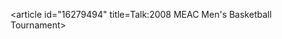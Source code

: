 <article id="16279494" title=Talk:2008 MEAC Men's Basketball Tournament>
	<talkpage id="16279494" title="Talk:2008 MEAC Men's Basketball Tournament">
{{WikiProject College basketball}}
	</talkpage>
</article>